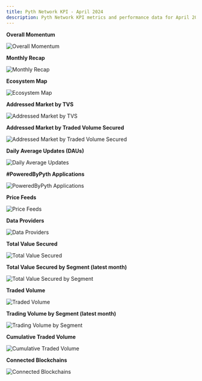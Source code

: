 ```yaml
---
title: Pyth Network KPI - April 2024
description: Pyth Network KPI metrics and performance data for April 2024.
---
```


**Overall Momentum**

![Overall Momentum](/images/kpi/april-24/pyth-momentum-apr-24.jpg)

**Monthly Recap**

![Monthly Recap](/images/kpi/april-24/pyth-apr-24.jpg)

**Ecosystem Map**

![Ecosystem Map](/images/kpi/april-24/pyth-ecosystem-apr-24.jpg)

**Addressed Market by TVS**

![Addressed Market by TVS](/images/kpi/april-24/pyth-tvs-l1-l2-apr-24.jpg)

**Addressed Market by Traded Volume Secured**

![Addressed Market by Traded Volume Secured](/images/kpi/april-24/pyth-traded-volume-l1-l2-apr-24.jpg)

**Daily Average Updates (DAUs)**

![Daily Average Updates](/images/kpi/april-24/apr-24-daily-average-updates.jpg)

**#PoweredByPyth Applications**

![PoweredByPyth Applications](/images/kpi/april-24/apr-24-apps-integrations.jpg)

**Price Feeds**

![Price Feeds](/images/kpi/april-24/apr-24-price-feeds.jpg)

**Data Providers**

![Data Providers](/images/kpi/april-24/apr-24-data-providers.jpg)

**Total Value Secured**

![Total Value Secured](/images/kpi/april-24/apr-24-all-chain-tvs.jpg)

**Total Value Secured by Segment (latest month)**

![Total Value Secured by Segment](/images/kpi/april-24/apr-24-dapps-tvs.jpg)

**Traded Volume**

![Traded Volume](/images/kpi/april-24/apr-24-all-chain-volume.jpg)

**Trading Volume by Segment (latest month)**

![Trading Volume by Segment](/images/kpi/april-24/apr-24-trading-volume.jpg)

**Cumulative Traded Volume**

![Cumulative Traded Volume](/images/kpi/april-24/apr-24-traded-volume.jpg)

**Connected Blockchains**

![Connected Blockchains](/images/kpi/april-24/apr-24-connected-blockchains.jpg)
